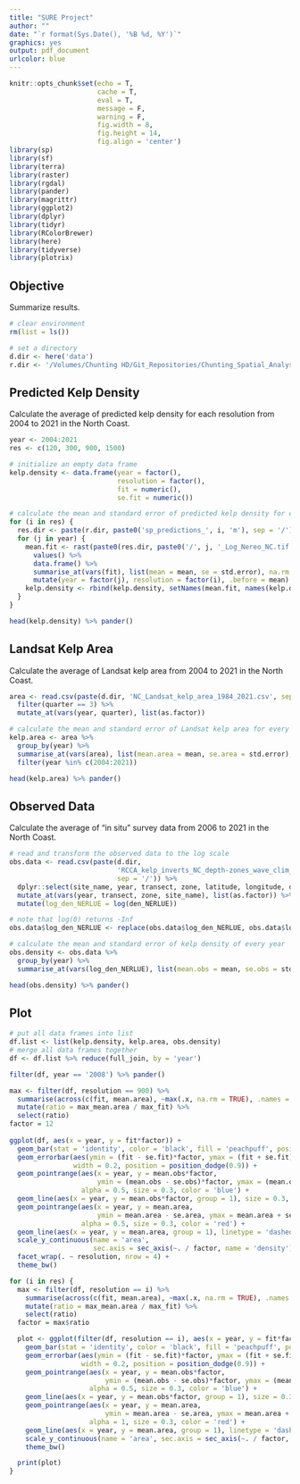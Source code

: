 ```yaml
---
title: "SURE Project"
author: ""
date: "`r format(Sys.Date(), '%B %d, %Y')`"
graphics: yes
output: pdf_document
urlcolor: blue
---
```


```r
knitr::opts_chunk$set(echo = T,
                      cache = T,
                      eval = T,
                      message = F,
                      warning = F,
                      fig.width = 8,
                      fig.height = 14,
                      fig.align = 'center')
library(sp)
library(sf)
library(terra)
library(raster)
library(rgdal)
library(pander)
library(magrittr)
library(ggplot2)
library(dplyr)
library(tidyr)
library(RColorBrewer)
library(here)
library(tidyverse)
library(plotrix)
```

## Objective

Summarize results.

```r
# clear environment
rm(list = ls())

# set a directory
d.dir <- here('data')
r.dir <- '/Volumes/Chunting HD/Git_Repositories/Chunting_Spatial_Analyses/spatial_data'
```

## Predicted Kelp Density

Calculate the average of predicted kelp density for each resolution from 2004 to 2021 in the North Coast.

```r
year <- 2004:2021
res <- c(120, 300, 900, 1500)

# initialize an empty data frame
kelp.density <- data.frame(year = factor(),
                           resolution = factor(),
                           fit = numeric(),
                           se.fit = numeric())

# calculate the mean and standard error of predicted kelp density for every year
for (i in res) {
  res.dir <- paste(r.dir, paste0('sp_predictions_', i, 'm'), sep = '/')
  for (j in year) {
    mean.fit <- rast(paste0(res.dir, paste0('/', j, '_Log_Nereo_NC.tif'))) %>%
      values() %>%
      data.frame() %>%
      summarise_at(vars(fit), list(mean = mean, se = std.error), na.rm = TRUE) %>%
      mutate(year = factor(j), resolution = factor(i), .before = mean)
    kelp.density <- rbind(kelp.density, setNames(mean.fit, names(kelp.density)))
  }
}

head(kelp.density) %>% pander()
```

## Landsat Kelp Area

Calculate the average of Landsat kelp area from 2004 to 2021 in the North Coast.

```r
area <- read.csv(paste(d.dir, 'NC_Landsat_kelp_area_1984_2021.csv', sep = '/')) %>%
  filter(quarter == 3) %>%
  mutate_at(vars(year, quarter), list(as.factor))

# calculate the mean and standard error of Landsat kelp area for every year
kelp.area <- area %>%
  group_by(year) %>%
  summarise_at(vars(area), list(mean.area = mean, se.area = std.error), na.rm = TRUE) %>%
  filter(year %in% c(2004:2021))

head(kelp.area) %>% pander()
```

## Observed Data

Calculate the average of "in situ" survey data from 2006 to 2021 in the North Coast.

```r
# read and transform the observed data to the log scale
obs.data <- read.csv(paste(d.dir, 
                           'RCCA_kelp_inverts_NC_depth-zones_wave_clim_temp_nit_subs_orbvel_npp.csv',
                           sep = '/')) %>%
  dplyr::select(site_name, year, transect, zone, latitude, longitude, den_NERLUE) %>%
  mutate_at(vars(year, transect, zone, site_name), list(as.factor)) %>%
  mutate(log_den_NERLUE = log(den_NERLUE)) 

# note that log(0) returns -Inf
obs.data$log_den_NERLUE <- replace(obs.data$log_den_NERLUE, obs.data$log_den_NERLUE == -Inf, 0)

# calculate the mean and standard error of kelp density of every year 
obs.density <- obs.data %>%
  group_by(year) %>%
  summarise_at(vars(log_den_NERLUE), list(mean.obs = mean, se.obs = std.error), na.rm = TRUE)

head(obs.density) %>% pander()
```

## Plot

```r
# put all data frames into list
df.list <- list(kelp.density, kelp.area, obs.density)
# merge all data frames together
df <- df.list %>% reduce(full_join, by = 'year')
```

```r
filter(df, year == '2008') %>% pander()
``` 

```r
max <- filter(df, resolution == 900) %>%
  summarise(across(c(fit, mean.area), ~max(.x, na.rm = TRUE), .names = 'max_{.col}')) %>%
  mutate(ratio = max_mean.area / max_fit) %>%
  select(ratio)
factor = 12
  
ggplot(df, aes(x = year, y = fit*factor)) + 
  geom_bar(stat = 'identity', color = 'black', fill = 'peachpuff', position = position_dodge()) +
  geom_errorbar(aes(ymin = (fit - se.fit)*factor, ymax = (fit + se.fit)*factor), 
                width = 0.2, position = position_dodge(0.9)) +
  geom_pointrange(aes(x = year, y = mean.obs*factor, 
                      ymin = (mean.obs - se.obs)*factor, ymax = (mean.obs + se.obs)*factor),
                  alpha = 0.5, size = 0.3, color = 'blue') + 
  geom_line(aes(x = year, y = mean.obs*factor, group = 1), size = 0.3, color = 'blue') + 
  geom_pointrange(aes(x = year, y = mean.area, 
                      ymin = mean.area - se.area, ymax = mean.area + se.area),
                  alpha = 0.5, size = 0.3, color = 'red') + 
  geom_line(aes(x = year, y = mean.area, group = 1), linetype = 'dashed', color = 'red') +
  scale_y_continuous(name = 'area', 
                     sec.axis = sec_axis(~. / factor, name = 'density')) + 
  facet_wrap(. ~ resolution, nrow = 4) + 
  theme_bw()
```

```r
for (i in res) {
  max <- filter(df, resolution == i) %>%
    summarise(across(c(fit, mean.area), ~max(.x, na.rm = TRUE), .names = 'max_{.col}')) %>%
    mutate(ratio = max_mean.area / max_fit) %>%
    select(ratio)
  factor = max$ratio

  plot <- ggplot(filter(df, resolution == i), aes(x = year, y = fit*factor)) +
    geom_bar(stat = 'identity', color = 'black', fill = 'peachpuff', position = position_dodge()) +
    geom_errorbar(aes(ymin = (fit - se.fit)*factor, ymax = (fit + se.fit)*factor),
                  width = 0.2, position = position_dodge(0.9)) +
    geom_pointrange(aes(x = year, y = mean.obs*factor,
                        ymin = (mean.obs - se.obs)*factor, ymax = (mean.obs + se.obs)*factor),
                    alpha = 0.5, size = 0.3, color = 'blue') +
    geom_line(aes(x = year, y = mean.obs*factor, group = 1), size = 0.3, color = 'blue') +
    geom_pointrange(aes(x = year, y = mean.area,
                        ymin = mean.area - se.area, ymax = mean.area + se.area),
                    alpha = 1, size = 0.3, color = 'red') +
    geom_line(aes(x = year, y = mean.area, group = 1), linetype = 'dashed', color = 'red') +
    scale_y_continuous(name = 'area', sec.axis = sec_axis(~. / factor, name = 'density')) +
    theme_bw()

  print(plot)
}
```
